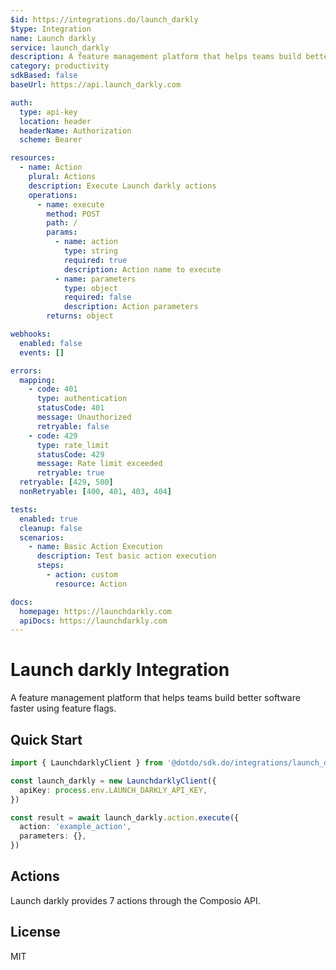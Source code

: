 ```yaml
---
$id: https://integrations.do/launch_darkly
$type: Integration
name: Launch darkly
service: launch_darkly
description: A feature management platform that helps teams build better software faster using feature flags.
category: productivity
sdkBased: false
baseUrl: https://api.launch_darkly.com

auth:
  type: api-key
  location: header
  headerName: Authorization
  scheme: Bearer

resources:
  - name: Action
    plural: Actions
    description: Execute Launch darkly actions
    operations:
      - name: execute
        method: POST
        path: /
        params:
          - name: action
            type: string
            required: true
            description: Action name to execute
          - name: parameters
            type: object
            required: false
            description: Action parameters
        returns: object

webhooks:
  enabled: false
  events: []

errors:
  mapping:
    - code: 401
      type: authentication
      statusCode: 401
      message: Unauthorized
      retryable: false
    - code: 429
      type: rate_limit
      statusCode: 429
      message: Rate limit exceeded
      retryable: true
  retryable: [429, 500]
  nonRetryable: [400, 401, 403, 404]

tests:
  enabled: true
  cleanup: false
  scenarios:
    - name: Basic Action Execution
      description: Test basic action execution
      steps:
        - action: custom
          resource: Action

docs:
  homepage: https://launchdarkly.com
  apiDocs: https://launchdarkly.com
---
```


# Launch darkly Integration

A feature management platform that helps teams build better software faster using feature flags.

## Quick Start

```typescript
import { LaunchdarklyClient } from '@dotdo/sdk.do/integrations/launch_darkly'

const launch_darkly = new LaunchdarklyClient({
  apiKey: process.env.LAUNCH_DARKLY_API_KEY,
})

const result = await launch_darkly.action.execute({
  action: 'example_action',
  parameters: {},
})
```

## Actions

Launch darkly provides 7 actions through the Composio API.

## License

MIT
